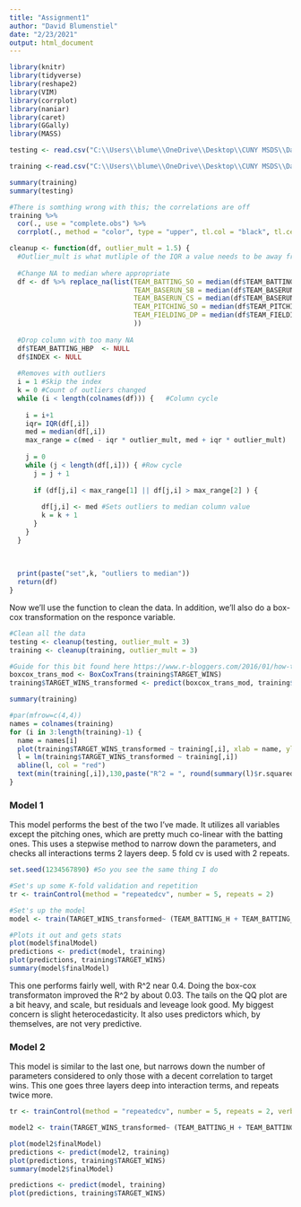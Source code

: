 ---
title: "Assignment1"
author: "David Blumenstiel"
date: "2/23/2021"
output: html_document
---
```{r}
library(knitr)
library(tidyverse)
library(reshape2)
library(VIM)
library(corrplot)
library(naniar)
library(caret)
library(GGally)
library(MASS)
```


```{r}
testing <- read.csv("C:\\Users\\blume\\OneDrive\\Desktop\\CUNY MSDS\\Data 621 Buisness Analytics and Data Mining\\Assignment_1\\moneyball-evaluation-data.csv")

training <-read.csv("C:\\Users\\blume\\OneDrive\\Desktop\\CUNY MSDS\\Data 621 Buisness Analytics and Data Mining\\Assignment_1\\moneyball-training-data.csv")

```

```{r}
summary(training)
summary(testing)
```


```{r message=FALSE, warning=FALSE,fig.width=10, fig.height= 9}
#There is somthing wrong with this; the correlations are off
training %>% 
  cor(., use = "complete.obs") %>%
  corrplot(., method = "color", type = "upper", tl.col = "black", tl.cex=.8, diag = FALSE)
```



```{r}
cleanup <- function(df, outlier_mult = 1.5) {  
  #Outlier_mult is what mutliple of the IQR a value needs to be away from the median to be considered an outlier
  
  #Change NA to median where appropriate
  df <- df %>% replace_na(list(TEAM_BATTING_SO = median(df$TEAM_BATTING_SO[(is.na(df$TEAM_BATTING_SO) == FALSE)]),
                               TEAM_BASERUN_SB = median(df$TEAM_BASERUN_SB[(is.na(df$TEAM_BASERUN_SB) == FALSE)]),
                               TEAM_BASERUN_CS = median(df$TEAM_BASERUN_CS[(is.na(df$TEAM_BASERUN_CS) == FALSE)]),
                               TEAM_PITCHING_SO = median(df$TEAM_PITCHING_SO[(is.na(df$TEAM_PITCHING_SO) == FALSE)]),
                               TEAM_FIELDING_DP = median(df$TEAM_FIELDING_DP[(is.na(df$TEAM_FIELDING_DP) == FALSE)])
                               ))
  
  #Drop column with too many NA
  df$TEAM_BATTING_HBP  <- NULL
  df$INDEX <- NULL
  
  #Removes with outliers
  i = 1 #Skip the index
  k = 0 #Count of outliers changed
  while (i < length(colnames(df))) {   #Column cycle
    
    i = i+1
    iqr= IQR(df[,i])
    med = median(df[,i])
    max_range = c(med - iqr * outlier_mult, med + iqr * outlier_mult)  #Defines the maximum range, outside of which values are considered outliers
      
    j = 0
    while (j < length(df[,i])) { #Row cycle
      j = j + 1
      
      if (df[j,i] < max_range[1] || df[j,i] > max_range[2] ) {
        
        df[j,i] <- med #Sets outliers to median column value 
        k = k + 1
      }
    }
  }
  
  
 
  print(paste("set",k, "outliers to median"))
  return(df)
}
```

Now we'll use the function to clean the data.  In addition, we'll also do a box-cox transformation on the responce variable.

```{r}
#Clean all the data
testing <- cleanup(testing, outlier_mult = 3)  
training <- cleanup(training, outlier_mult = 3)

#Guide for this bit found here https://www.r-bloggers.com/2016/01/how-to-detect-heteroscedasticity-and-rectify-it/
boxcox_trans_mod <- BoxCoxTrans(training$TARGET_WINS)
training$TARGET_WINS_transformed <- predict(boxcox_trans_mod, training$TARGET_WINS)

summary(training)
```


```{r}

#par(mfrow=c(4,4))
names = colnames(training)
for (i in 3:length(training)-1) {
  name = names[i]
  plot(training$TARGET_WINS_transformed ~ training[,i], xlab = name, ylab = "TARGET_WINS_transformed")
  l = lm(training$TARGET_WINS_transformed ~ training[,i])
  abline(l, col = "red")
  text(min(training[,i]),130,paste("R^2 = ", round(summary(l)$r.squared,3),"  cor = ",round(cor(y = training$TARGET_WINS_transformed, x =  training[,i]),3)), adj = 0)
}


```

### Model 1

This model performs the best of the two I've made.  It utilizes all variables except the pitching ones, which are pretty much co-linear with the batting ones.  This uses a stepwise method to narrow down the parameters, and checks all interactions terms 2 layers deep.  5 fold cv is used with 2 repeats.

```{r}
set.seed(1234567890) #So you see the same thing I do

#Set's up some K-fold validation and repetition
tr <- trainControl(method = "repeatedcv", number = 5, repeats = 2)

#Set's up the model
model <- train(TARGET_WINS_transformed~ (TEAM_BATTING_H + TEAM_BATTING_2B + TEAM_BATTING_3B + TEAM_BATTING_HR + TEAM_BATTING_BB + TEAM_BATTING_SO + TEAM_BASERUN_SB + TEAM_BASERUN_CS + TEAM_FIELDING_E + TEAM_FIELDING_DP)^2, data = training, method = "lmStepAIC", trControl= tr)

#Plots it out and gets stats  
plot(model$finalModel)
predictions <- predict(model, training)
plot(predictions, training$TARGET_WINS)
summary(model$finalModel)


```
This one performs fairly well, with R^2 near 0.4.  Doing the box-cox transformaton improved the R^2 by about 0.03.  The tails on the QQ plot are a bit heavy, and scale, but residuals and leveage look good.  My biggest concern is slight heterocedasticity.  It also uses predictors which, by themselves, are not very predictive.


### Model 2
This model is similar to the last one, but narrows down the number of parameters considered to only those with a decent correlation to target wins. This one goes three layers deep into interaction terms, and repeats twice more.

```{r}
tr <- trainControl(method = "repeatedcv", number = 5, repeats = 2, verboseIter = TRUE)

model2 <- train(TARGET_WINS_transformed~ (TEAM_BATTING_H + TEAM_BATTING_2B + TEAM_BATTING_3B + TEAM_BATTING_HR + TEAM_BATTING_BB)^3, data = training, method = "lmStepAIC", trControl= tr)

plot(model2$finalModel)
predictions <- predict(model2, training)
plot(predictions, training$TARGET_WINS)
summary(model2$finalModel)

```



```{r}
predictions <- predict(model, training)
plot(predictions, training$TARGET_WINS)
```













